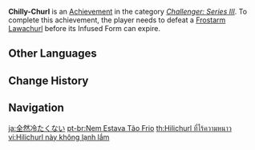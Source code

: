 {{Achievement Infobox
|title        = 
|id           = 82070
|order id     = 2070
|category     = Challenger: Series III
|description  = Defeat a [[Frostarm Lawachurl]] before its Infused Form can expire.
|requirements = 
|primogems    = 10
|tracking     = 
|topic        = Frostarm Lawachurl
}}
'''Chilly-Churl''' is an [[Achievement]] in the category ''[[Challenger: Series III]]''. To complete this achievement, the player needs to defeat a [[Frostarm Lawachurl]] before its Infused Form can expire.
<!--
==Trivia==

==Video Guides==
{{EVT
|video1   = 
|caption1 = 
}}
-->
==Other Languages==
{{Other Languages
|en      = Chilly-Churl
|zhs     = 这个丘丘不太冷
|zhs_rm  = Zhège Qiūqiū Bù Tài Lěng
|zht     = 這個丘丘不太冷
|zht_rm  = Zhège Qiūqiū Bù Tài Lěng
|zh_tl   = 
|zh_note = Reference to the movie {{w|Léon: The Professional|Léon}}.
|ja      = 全然冷たくない
|ja_rm   = Zenzen Tsumetakunai
|ja_tl   = 
|ko      = 이 츄츄족은 차갑지 않아
|ko_rm   = I Chyuchyujogeun Chagapjji Ana
|ko_tl   = This Hilichurl Doesn't Cold
|es      = Pues no estaba tan frío
|es_tl   = Well, It Wasn't That Cold
|fr      = Accueil glacial
|fr_tl   = Icy Welcome
|ru      = Чилли-чурл
|ru_tl   = Chilly-Churl
|th      = Hilichurl ที่ไร้ความหนาว
|th_rm   = 
|th_tl   = 
|vi      = Hilichurl này không lạnh lắm
|vi_tl   = 
|de      = Der Profichurl
|de_tl   = The Professional Churl
|id      = Hilichurl yang Dingin
|id_tl   = Cold Hilichurl
|pt      = Nem Estava Tão Frio
|pt_tl   = 
|tr      = Soğuk Yabani
|tr_tl   = 
|it      = Freddo-churl
|it_tl   = 
}}

==Change History==
{{Change History|1.2}}
<!--
==References==
{{Reflist}}
-->
==Navigation==
{{Achievement Navbox|Challenger: Series III}}

[[ja:全然冷たくない]]
[[pt-br:Nem Estava Tão Frio]]
[[th:Hilichurl ที่ไร้ความหนาว]]
[[vi:Hilichurl này không lạnh lắm]]